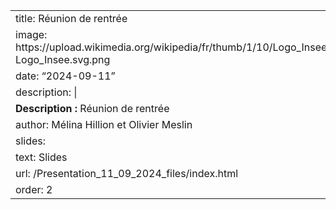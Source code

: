 ---
title: Réunion de rentrée
image: https://upload.wikimedia.org/wikipedia/fr/thumb/1/10/Logo_Insee.svg/1200px-Logo_Insee.svg.png
date: "2024-09-11"
description: |
  <b>Description :</b> Réunion de rentrée
author: Mélina Hillion et Olivier Meslin
slides:
  text: Slides
  url: /Presentation_11_09_2024_files/index.html
order: 2
---